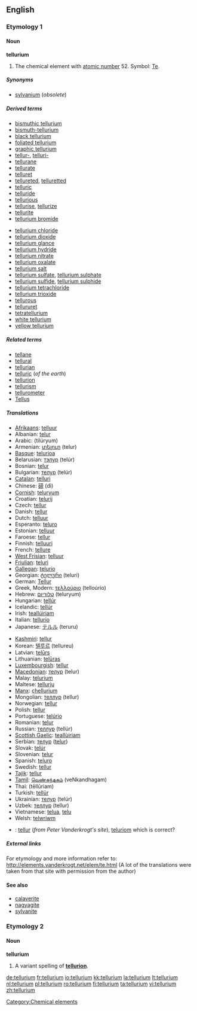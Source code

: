 ==English==
{{elements|Te|antimony|Sb|iodine|I}}

===Etymology 1===

====Noun====
{{wikipedia}}
'''tellurium'''

# {{uncountable}} The chemical element with [[atomic number]] 52. Symbol: [[Te]].

=====Synonyms=====
* [[sylvanium]] (''obsolete'')

=====Derived terms=====
{{top2}}
* [[bismuthic tellurium]]
* [[bismuth-tellurium]]
* [[black tellurium]]
* [[foliated tellurium]]
* [[graphic tellurium]]
* [[tellur-]], [[telluri-]]
* [[tellurane]]
* [[tellurate]]
* [[telluret]]
* [[tellureted]], [[telluretted]]
* [[telluric]]
* [[telluride]]
* [[tellurious]]
* [[tellurise]], [[tellurize]]
* [[tellurite]]
* [[tellurium bromide]]
{{mid2}}
* [[tellurium chloride]]
* [[tellurium dioxide]]
* [[tellurium glance]]
* [[tellurium hydride]]
* [[tellurium nitrate]]
* [[tellurium oxalate]]
* [[tellurium salt]]
* [[tellurium sulfate]], [[tellurium sulphate]]
* [[tellurium sulfide]], [[tellurium sulphide]]
* [[tellurium tetrachloride]]
* [[tellurium trioxide]]
* [[tellurous]]
* [[tellururet]]
* [[tetratellurium]]
* [[white tellurium]]
* [[yellow tellurium]]
{{bottom}}

=====Related terms=====
* [[tellane]]
* [[tellural]]
* [[tellurian]]
* [[telluric]] (''of the earth'')
* [[tellurion]]
* [[tellurism]]
* [[tellurometer]]
* [[Tellus]]

=====Translations=====
{{top}}
* [[Afrikaans]]: [[telluur]]
* Albanian: [[telur]]
* Arabic: {{Arab|[[تيلوريوم]]}} (tilúryum) {{m}}
* Armenian: [[տելուր]] (telur)
* [[Basque]]: [[telurioa]]
* Belarusian: [[тэлур]] (telúr) {{m}}
* Bosnian: [[telur]]
* Bulgarian: [[телур]] (telúr) {{m}}
* [[Catalan]]: [[telluri]]
* Chinese: [[碲]] (dì)
* [[Cornish]]: [[teluryum]]
* Croatian: [[telurij]]
* Czech: [[tellur]]
* Danish: [[tellur]]
* Dutch: [[telluur]] {{n}}
* Esperanto: [[teluro]]
* Estonian: [[telluur]]
* Faroese: [[tellur]]
* Finnish: [[telluuri]]
* French: [[tellure]] {{m}}
* [[West Frisian]]: [[telluur]]
* [[Friulian]]: [[teluri]]
* [[Gallegan]]: [[telurio]]
* Georgian: [[ტელური]] (teluri)
* German: [[Tellur]] {{n}}
* Greek, Modern: [[τελλούριο]] (telloúrio) {{n}}
* Hebrew: [[טלוריום]] (teluryum)
* Hungarian: [[tellúr]]
* Icelandic: [[tellúr]]
* Irish: [[teallúiriam]]
* Italian: [[tellurio]] {{m}}
* Japanese: [[テルル]] (teruru)
{{mid}}
* [[Kashmiri]]: [[tellur]]
* Korean: [[텔루르]] (tellureu)
* Latvian: [[telūrs]]
* Lithuanian: [[telūras]]
* [[Luxembourgish]]: [[tellur]]
* [[Macedonian]]: [[телур]] (telur)
* Malay: [[telurium]]
* Maltese: [[tellurju]]
* [[Manx]]: [[çhellurium]]
* Mongolian: [[теллур]] (tellur)
* Norwegian: [[tellur]]
* Polish: [[tellur]] {{m}}
* Portuguese: [[telúrio]] {{m}}
* Romanian: [[telur]] {{n}}
* Russian: [[теллур]] (tellúr) {{m}}
* [[Scottish Gaelic]]: [[teallùiriam]]
* Serbian: [[телур]] ([[telur]]) {{m}}
* Slovak: [[telúr]]
* Slovenian: [[telur]]
* Spanish: [[teluro]] {{m}}
* Swedish: [[tellur]]
* [[Tajik]]: [[tellur]]
* [[Tamil]]: [[வெண்கந்தகம்]] (veNkandhagam)
* Thai: {{Thai|[[เทลลูเรียม]]}} (tēllūriam)
* Turkish: [[tellür]]
* Ukrainian: [[телур]] (telúr) {{m}}
* Uzbek: [[теллур]] (tellur)
* Vietnamese: [[telua]], [[telu]]
* Welsh: [[telwriwm]]
{{bottom}}

{{checktrans}}

* {{ttbc|Breton}}: [[tellur]] (''from Peter Vanderkrogt's site''), [[teluriom]] {{m}} which is correct?

=====External links=====
For etymology and more information refer to:
http://elements.vanderkrogt.net/elem/te.html
(A lot of the translations were taken from that site with permission from the author)

====See also====
* [[calaverite]]
* [[nagyagite]]
* [[sylvanite]]

===Etymology 2===

====Noun====
'''tellurium'''

# A variant spelling of '''[[tellurion]]'''.

[[Category:Chemical elements]]

[[de:tellurium]]
[[fr:tellurium]]
[[io:tellurium]]
[[kk:tellurium]]
[[la:tellurium]]
[[lt:tellurium]]
[[nl:tellurium]]
[[pl:tellurium]]
[[ro:tellurium]]
[[fi:tellurium]]
[[ta:tellurium]]
[[vi:tellurium]]
[[zh:tellurium]]